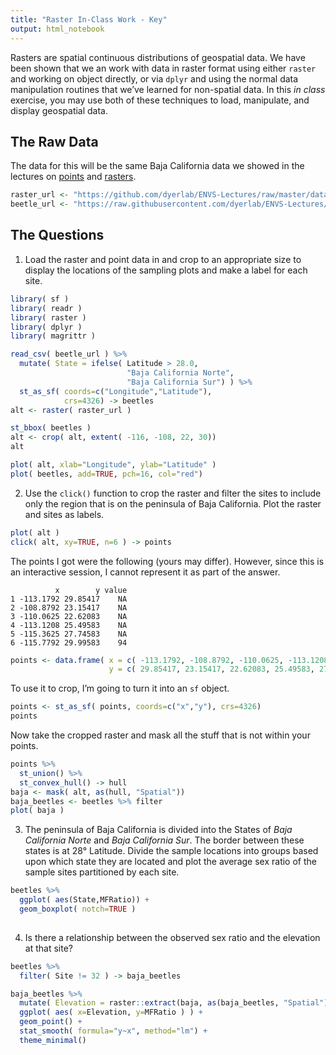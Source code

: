 ```yaml
---
title: "Raster In-Class Work - Key"
output: html_notebook
---
```


Rasters are spatial continuous distributions of geospatial data.  We have been shown that we an work with data in raster format using either `raster` and working on object directly, or via `dplyr` and using the normal data manipulation routines that we've learned for non-spatial data.  In this *in class* exercise, you may use both of these techniques to load, manipulate, and display geospatial data.

## The Raw Data

The data for this will be the same Baja California data we showed in the lectures on [points](https://dyerlab.github.io/ENVS-Lectures/spatial/spatial_points/slides.html#1) and [rasters](https://dyerlab.github.io/ENVS-Lectures/spatial/rasters/slides.html#1).  

```r
raster_url <- "https://github.com/dyerlab/ENVS-Lectures/raw/master/data/alt_22.tif"
beetle_url <- "https://raw.githubusercontent.com/dyerlab/ENVS-Lectures/master/data/Araptus_Disperal_Bias.csv"
```


## The Questions

1. Load the raster and point data in and crop to an appropriate size to display the locations of the sampling plots and make a label for each site.


```r
library( sf )
library( readr )
library( raster )
library( dplyr )
library( magrittr )

read_csv( beetle_url ) %>% 
  mutate( State = ifelse( Latitude > 28.0, 
                          "Baja California Norte", 
                          "Baja California Sur") ) %>%
  st_as_sf( coords=c("Longitude","Latitude"), 
            crs=4326) -> beetles 
alt <- raster( raster_url )
```


```r
st_bbox( beetles )
alt <- crop( alt, extent( -116, -108, 22, 30))
alt
```

```r
plot( alt, xlab="Longitude", ylab="Latitude" )
plot( beetles, add=TRUE, pch=16, col="red")
```



2. Use the `click()` function to crop the raster and filter the sites to include only the region that is on the peninsula of Baja California.  Plot the raster and sites as labels.


```r
plot( alt )
click( alt, xy=TRUE, n=6 ) -> points 
```

The points I got were the following (yours may differ).  However, since this is an interactive session, I cannot represent it as part of the answer.

```
          x        y value
1 -113.1792 29.85417    NA
2 -108.8792 23.15417    NA
3 -110.0625 22.62083    NA
4 -113.1208 25.49583    NA
5 -115.3625 27.74583    NA
6 -115.7792 29.99583    94
```

```r
points <- data.frame( x = c( -113.1792, -108.8792, -110.0625, -113.1208, -115.3625, -115.7792 ), 
                      y = c( 29.85417, 23.15417, 22.62083, 25.49583, 27.74583, 29.99583) )
```

To use it to crop, I'm going to turn it into an `sf` object.

```r
points <- st_as_sf( points, coords=c("x","y"), crs=4326)
points 
```

Now take the cropped raster and mask all the stuff that is not within your points.

```r
points %>%
  st_union() %>%
  st_convex_hull() -> hull
baja <- mask( alt, as(hull, "Spatial"))
baja_beetles <- beetles %>% filter 
plot( baja )
```


3. The peninsula of Baja California is divided into the States of *Baja California Norte* and *Baja California Sur*.  The border between these states is at 28° Latitude.  Divide the sample locations into groups based upon which state they are located and plot the average sex ratio of the sample sites partitioned by each site.


```r
beetles %>% 
  ggplot( aes(State,MFRatio)) +
  geom_boxplot( notch=TRUE )
  
```


4. Is there a relationship between the observed sex ratio and the elevation at that site?

```r
beetles %>%
  filter( Site != 32 ) -> baja_beetles

baja_beetles %>%
  mutate( Elevation = raster::extract(baja, as(baja_beetles, "Spatial")) ) %>%
  ggplot( aes( x=Elevation, y=MFRatio ) ) + 
  geom_point() + 
  stat_smooth( formula="y~x", method="lm") + 
  theme_minimal()
```

